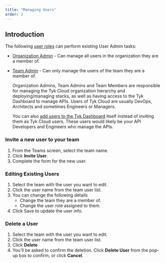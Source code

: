```yaml
---
title: "Managing Users"
order: 3
---
```


## Introduction

The following [user roles](/5.6/tyk-cloud/teams-&-users/user-roles.md) can perform existing User Admin tasks:

* [Organization Admin](/5.6/tyk-cloud/teams-&-users/user-roles.md#user-roles-within-tyk-cloud) - Can manage all users in the organization they are a member of.
* [Team Admin](/5.6/tyk-cloud/teams-&-users/user-roles.md#user-roles-within-tyk-cloud) - Can only manage the users of the team they are a member of.



    <Note>
    Organization Admins, Team Admins and Team Members are responsible for managing the Tyk Cloud organization hierarchy and deploying/managing stacks, as well as having access to the Tyk Dashboard to manage APIs. Users of Tyk Cloud are usually DevOps, Architects and sometimes Engineers or Managers.

    You can also [add users to the Tyk Dashboard](/5.6/basic-config-and-security/security/dashboard/create-users) itself instead of inviting them as Tyk Cloud users. These users would likely be your API Developers and Engineers who manage the APIs.
    </Note>


### Invite a new user to your team

1. From the Teams screen, select the team name.
2. Click **Invite User**.
3. Complete the form for the new user.

### Editing Existing Users

1. Select the team with the user you want to edit.
2. Click the user name from the team user list.
3. You can change the following details
   * Change the team they are a member of.
   * Change the user role assigned to them.
4. Click Save to update the user info.

### Delete a User

1. Select the team with the user you want to edit.
2. Click the user name from the team user list.
3. Click **Delete**
4. You'll be asked to confirm the deletion. Click **Delete User** from the pop-up box to confirm, or click **Cancel**.
